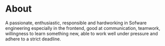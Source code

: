 # About

A passionate, enthusiastic, responsible and hardworking in Sofware engineering especially in the frontend, good at communication, teamwork, willingness to learn something new, able to work well under pressure and adhere to a strict deadline. 